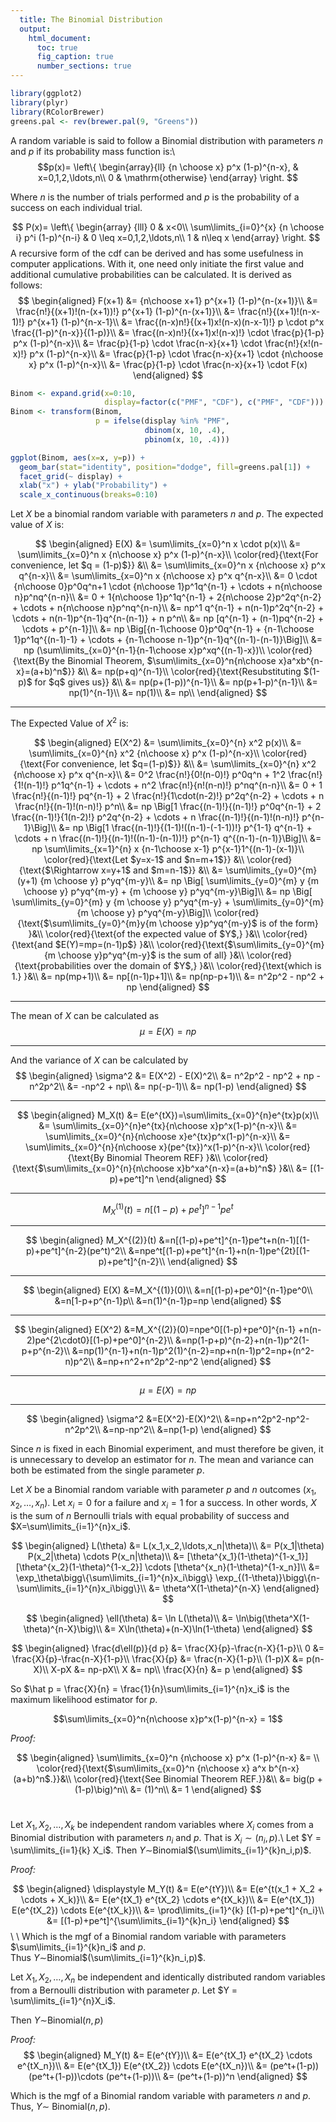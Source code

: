 ```yaml
---
  title: The Binomial Distribution
  output:
    html_document:
      toc: true
      fig_caption: true
      number_sections: true
---
```


\chapter{The Binomial Distribution}
  \label{Binomial}
```r
library(ggplot2)
library(plyr)
library(RColorBrewer)
greens.pal <- rev(brewer.pal(9, "Greens"))
```

\section{Probability Mass Function}
\label{BinomialDistribution_pmf}

A random variable is said to follow a Binomial distribution with parameters $n$ and $p$ if its probability mass function is:\\
$$p(x)=
	\left\{
		\begin{array}{ll}
			{n \choose x} p^x (1-p)^{n-x},	& x=0,1,2,\ldots,n\\
			0 				& \mathrm{otherwise}
		\end{array}
	\right.
$$

Where $n$ is the number of trials performed and $p$ is the probability of a success on each individual trial.

\section{Cumulative Distribution Function}
	\label{Binomial-cdf}
$$ P(x)=
	\left\{
		\begin{array} {lll}
			0							& x<0\\
			\sum\limits_{i=0}^{x} {n \choose i} p^i (1-p)^{n-i} 	& 0 \leq x=0,1,2,\ldots,n\\
			1 							& n\leq x
		\end{array}
	\right.
$$
A recursive form of the cdf can be derived and has some usefulness in computer applications.  With it, one need only initiate the first value and additional cumulative probabilities can be calculated.  It is derived as follows:
$$ 
\begin{aligned}
F(x+1)
	&= {n\choose x+1} p^{x+1} (1-p)^{n-(x+1)}\\
	&= \frac{n!}{(x+1)!(n-(x+1))!} p^{x+1} (1-p)^{n-(x+1)}\\
  &= \frac{n!}{(x+1)!(n-x-1)!} p^{x+1} (1-p)^{n-x-1}\\
  &= \frac{(n-x)n!}{(x+1)x!(n-x)(n-x-1)!} p \cdot p^x \frac{(1-p)^{n-x}}{(1-p)}\\
  &= \frac{(n-x)n!}{(x+1)x!(n-x)!} \cdot \frac{p}{1-p} p^x (1-p)^{n-x}\\
  &= \frac{p}{1-p} \cdot \frac{n-x}{x+1} \cdot \frac{n!}{x!(n-x)!} p^x (1-p)^{n-x}\\
  &= \frac{p}{1-p} \cdot \frac{n-x}{x+1} \cdot {n\choose x} p^x (1-p)^{n-x}\\
	&= \frac{p}{1-p} \cdot \frac{n-x}{x+1} \cdot F(x)
\end{aligned}
$$


```r
Binom <- expand.grid(x=0:10, 
                     display=factor(c("PMF", "CDF"), c("PMF", "CDF")))
Binom <- transform(Binom,
                   p = ifelse(display %in% "PMF", 
                              dbinom(x, 10, .4),
                              pbinom(x, 10, .4)))

ggplot(Binom, aes(x=x, y=p)) + 
  geom_bar(stat="identity", position="dodge", fill=greens.pal[1]) + 
  facet_grid(~ display) + 
  xlab("x") + ylab("Probability") + 
  scale_x_continuous(breaks=0:10)

```

\section{Expected Values}
	\label{Binomial-expected-value}
Let $X$ be a binomial random variable with parameters $n$ and $p$.  The expected
value of $X$ is:

$$
\begin{aligned}
E(X)
	&= \sum\limits_{x=0}^n x \cdot p(x)\\
	&= \sum\limits_{x=0}^n x {n\choose x} p^x (1-p)^{n-x}\\
\color{red}{\text{For convenience, let $q = (1-p)$}} &\\
  &= \sum\limits_{x=0}^n x {n\choose x} p^x q^{n-x}\\
  &= \sum\limits_{x=0}^n x {n\choose x} p^x q^{n-x}\\
  &= 0 \cdot {n\choose 0}p^0q^n+1 \cdot {n\choose 1}p^1q^{n-1} 
      + \cdots + n{n\choose n}p^nq^{n-n}\\
  &= 0 + 1{n\choose 1}p^1q^{n-1} + 2{n\choose 2}p^2q^{n-2} 
      + \cdots + n{n\choose n}p^nq^{n-n}\\
  &= np^1 q^{n-1} + n(n-1)p^2q^{n-2} + \cdots + n(n-1)p^{n-1}q^{n-(n-1)} + n p^n\\
  &= np [q^{n-1} + (n-1)pq^{n-2} + \cdots + p^{n-1}]\\
  &= np \Big[{n-1\choose 0}p^0q^{n-1} + {n-1\choose 1}p^1q^{(n-1)-1}
             + \cdots + {n-1\choose n-1}p^{n-1}q^{(n-1)-(n-1)}\Big]\\
  &= np (\sum\limits_{x=0}^{n-1}{n-1\choose x}p^xq^{(n-1)-x})\\
\color{red}{\text{By the Binomial Theorem, $\sum\limits_{x=0}^n{n\choose x}a^xb^{n-x}=(a+b)^n$}} &\\
  &= np(p+q)^{n-1}\\
\color{red}{\text{Resubstituting $(1-p)$ for $q$ gives us}} &\\
	&= np(p+(1-p))^{n-1}\\
  &= np(p+1-p)^{n-1}\\
	&= np(1)^{n-1}\\
	&= np(1)\\
	&= np\\
\end{aligned}
$$

*************************

The Expected Value of $X^2$ is:

$$
\begin{aligned}
E(X^2)
	&= \sum\limits_{x=0}^{n} x^2 p(x)\\
	&= \sum\limits_{x=0}^{n} x^2 {n\choose x} p^x (1-p)^{n-x}\\
\color{red}{\text{For convenience, let $q=(1-p)$}} &\\
	&= \sum\limits_{x=0}^{n} x^2 {n\choose x} p^x q^{n-x}\\
  &= 0^2 \frac{n!}{0!(n-0)!} p^0q^n + 1^2 \frac{n!}{1!(n-1)!} p^1q^{n-1}
		+ \cdots + n^2 \frac{n!}{n!(n-n)!} p^nq^{n-n}\\
  &= 0 + 1 \frac{n!}{(n-1)!} pq^{n-1} + 2 \frac{n!}{1\cdot(n-2)!} p^2q^{n-2}
		+ \cdots + n \frac{n!}{(n-1)!(n-n)!} p^n\\
  &= np \Big[1 \frac{(n-1)!}{(n-1)!} p^0q^{n-1}
		+ 2 \frac{(n-1)!}{1(n-2)!} p^2q^{n-2}
		+ \cdots + n \frac{(n-1)!}{(n-1)!(n-n)!} p^{n-1}\Big]\\
  &= np \Big[1 \frac{(n-1)!}{(1-1)!((n-1)-(-1-1))!} p^{1-1} q^{n-1} + 
      \cdots + n \frac{(n-1)!}{(n-1)!((n-1)-(n-1))!} p^{n-1} q^{(n-1)-(n-1)}\Big]\\
  &= np \sum\limits_{x=1}^{n} x {n-1\choose x-1} p^{x-1}1^{(n-1)-(x-1)}\\
\color{red}{\text{Let $y=x-1$ and $n=m+1$}} &\\
\color{red}{\text{$\Rightarrow x=y+1$ and $m=n-1$}} &\\
	&= \sum\limits_{y=0}^{m} (y+1) {m \choose y} p^yq^{m-y}\\
  &= np \Big[ \sum\limits_{y=0}^{m} y {m \choose y} p^yq^{m-y} + {m \choose y} p^yq^{m-y}\Big]\\
  &= np \Big[ \sum\limits_{y=0}^{m} y {m \choose y} p^yq^{m-y} 
		+ \sum\limits_{y=0}^{m} {m \choose y} p^yq^{m-y}\Big]\\
\color{red}{\text{$\sum\limits_{y=0}^{m}y{m \choose y}p^yq^{m-y}$ is of the form} }&\\
\color{red}{\text{of the expected value of $Y$,} }&\\ 
\color{red}{\text{and $E(Y)=mp=(n-1)p$} }&\\
\color{red}{\text{$\sum\limits_{y=0}^{m}{m \choose y}p^yq^{m-y}$ is the sum of all} }&\\
\color{red}{\text{probabilities over the domain of $Y$,} }&\\
\color{red}{\text{which is 1.} }&\\
	&= np(mp+1)\\
	&= np[(n-1)p+1]\\
	&= np(np-p+1)\\ 
	&= n^2p^2 - np^2 + np
\end{aligned}
$$

*************************

The mean of $X$ can be calculated as 
$$\mu = E(X) = np$$

*************************

And the variance of $X$ can be calculated by 
$$
\begin{aligned}
\sigma^2
	&= E(X^2) - E(X)^2\\
	&= n^2p^2 - np^2 + np - n^2p^2\\
	&= -np^2 + np\\
	&= np(-p-1)\\
  &= np(1-p)
\end{aligned}
$$

*************************

\section{Moment Generating Function}
\label{Binomial-mgf}
$$
\begin{aligned}
M_X(t)
  &= E(e^{tX})=\sum\limits_{x=0}^{n}e^{tx}p(x)\\
	&= \sum\limits_{x=0}^{n}e^{tx}{n\choose x}p^x(1-p)^{n-x}\\
  &= \sum\limits_{x=0}^{n}{n\choose x}e^{tx}p^x(1-p)^{n-x}\\
	&= \sum\limits_{x=0}^{n}{n\choose x}(pe^{tx})^x(1-p)^{n-x}\\
\color{red}{\text{By Binomial Theorem REF} }&\\
\color{red}{\text{$\sum\limits_{x=0}^{n}{n\choose x}b^xa^{n-x}=(a+b)^n$} }&\\
	&= [(1-p)+pe^t]^n
\end{aligned}
$$

*************************

$$M_X^{(1)}(t)=n[(1-p)+pe^t]^{n-1}pe^t$$

*************************

$$
\begin{aligned}
M_X^{(2)}(t)
  &=n[(1-p)+pe^t]^{n-1}pe^t+n(n-1)[(1-p)+pe^t]^{n-2}(pe^t)^2\\
  &=npe^t[(1-p)+pe^t]^{n-1}+n(n-1)pe^{2t}[(1-p)+pe^t]^{n-2}\\
\end{aligned}
$$

*************************

$$
\begin{aligned}
E(X)
  &=M_X^{(1)}(0)\\
  &=n[(1-p)+pe^0]^{n-1}pe^0\\
  &=n[1-p+p^{n-1}p\\
  &=n(1)^{n-1}p=np
\end{aligned}
$$

*************************

$$
\begin{aligned}
E(X^2)
  &=M_X^{(2)}(0)=npe^0[(1-p)+pe^0]^{n-1}
	+n(n-2)pe^{2\cdot0}[(1-p)+pe^0]^{n-2}\\
  &=np(1-p+p)^{n-2}+n(n-1)p^2(1-p+p^{n-2}\\
  &=np(1)^{n-1}+n(n-1)p^2(1)^{n-2}=np+n(n-1)p^2=np+(n^2-n)p^2\\
  &=np+n^2+n^2p^2-np^2
\end{aligned}
$$

*************************

$$\mu=E(X)=np$$

*************************

$$
\begin{aligned}
\sigma^2
  &=E(X^2)-E(X)^2\\
  &=np+n^2p^2-np^2-n^2p^2\\
  &=np-np^2\\
  &=np(1-p)
\end{aligned}
$$


\section{Maximum Likelihood Estimator}
\label{Binomial-mle}
Since $n$ is fixed in each Binomial experiment, and must therefore be given, it is unnecessary to develop an estimator for $n$.  The mean and variance can both be estimated from the single parameter $p$.

Let $X$ be a Binomial random variable with parameter $p$ and $n$ outcomes $(x_1,x_2,\ldots,x_n)$.  Let $x_i=0$ for a failure and $x_i=1$ for a success.  In other words, $X$ is the sum of $n$ Bernoulli trials with equal probability of success and $X=\sum\limits_{i=1}^{n}x_i$.

\subsection{Likelihood Function}
\label{Binomial-mle-likelihood}
$$
\begin{aligned}
L(\theta)
	&= L(x_1,x_2,\ldots,x_n|\theta)\\
	&= P(x_1|\theta) P(x_2|\theta) \cdots P(x_n|\theta)\\
  &= [\theta^{x_1}(1-\theta)^{1-x_1}] [\theta^{x_2}(1-\theta)^{1-x_2}] \cdots [\theta^{x_n}(1-\theta)^{1-x_n}]\\
  &= \exp_\theta\bigg\{\sum\limits_{i=1}^{n}x_i\bigg\} \exp_{(1-\theta)}\bigg\{n-\sum\limits_{i=1}^{n}x_i\bigg\}\\
  &= \theta^X(1-\theta)^{n-X}
\end{aligned}
$$

\subsection{Log-likelihood Function}
\label{Binomial-mle-loglik}
$$
\begin{aligned}
\ell(\theta)
	&= \ln L(\theta)\\
	&= \ln\big(\theta^X(1-\theta)^{n-X}\big)\\
	&= X\ln(\theta)+(n-X)\ln(1-\theta)
\end{aligned}
$$

\subsection{MLE for $p$}
\label{Binomial-mle-p}
$$
\begin{aligned}
\frac{d\ell(p)}{d p}
	  &= \frac{X}{p}-\frac{n-X}{1-p}\\
  0 &= \frac{X}{p}-\frac{n-X}{1-p}\\
  \frac{X}{p} &= \frac{n-X}{1-p}\\
  (1-p)X &= p(n-X)\\
  X-pX &= np-pX\\
  X &= np\\
  \frac{X}{n} &= p
\end{aligned}
$$

So $\hat p = \frac{X}{n} = \frac{1}{n}\sum\limits_{i=1}^{n}x_i$ is the maximum likelihood estimator for $p$.

\section{Theorems for the Binomial Distribution}
\label{Binomial-theorems}

\subsection{Validity of the Distribution}
\label{Binomial-theorem1}
$$\sum\limits_{x=0}^n{n\choose x}p^x(1-p)^{n-x} = 1$$

_Proof:_

$$
\begin{aligned}
  \sum\limits_{x=0}^n {n\choose x} p^x (1-p)^{n-x}
	&= \\
\color{red}{\text{$\sum\limits_{x=0}^n {n\choose x} a^x b^{n-x} (a+b)^n$.}}&\\
\color{red}{\text{See Binomial Theorem REF.}}&\\
	&= big(p + (1-p)\big)^n\\
	&= (1)^n\\
	&= 1
\end{aligned}
$$ \ \rule{.05in}{.05in}


\subsection{Sum of Binomial Random Variables}
\label{Binomial-theorem2}
Let $X_1,X_2,\ldots,X_k$ be independent random variables where $X_i$ comes from a Binomial distribution with parameters $n_i$ and $p$.  That is 
	$X_i\sim(n_i,p)$.\\
Let $Y = \sum\limits_{i=1}{k} X_i$.  Then $Y\sim$Binomial$(\sum\limits_{i=1}^{k}n_i,p)$.

_Proof:_

$$
\begin{aligned}
\displaystyle M_Y(t)
	&= E(e^{tY})\\
	&= E(e^{t(x_1 + X_2 + \cdots + X_k)}\\
	&= E(e^{tX_1} e^{tX_2} \cdots e^{tX_k})\\
  &= E(e^{tX_1}) E(e^{tX_2}) \cdots E(e^{tX_k})\\
  &= \prod\limits_{i=1}^{k} [(1-p)+pe^t]^{n_i}\\
	&= [(1-p)+pe^t]^{\sum\limits_{i=1}^{k}n_i}
\end{aligned}
$$
\\
\\
Which is the mgf of a Binomial random variable with parameters 
	$\sum\limits_{i=1}^{k}n_i$ and \nolinebreak[4]$p$.  
	Thus $Y\sim$Binomial$(\sum\limits_{i=1}^{k}n_i,p)$.\rule{.05in}{.05in}

\subsection{Sum of Bernoulli Random Variables}
\label{Binomial-theorem3}
Let $X_1,X_2,\ldots,X_n$ be independent and identically distributed random variables from a Bernoulli distribution with parameter $p$.  Let $Y = \sum\limits_{i=1}^{n}X_i$.

Then $Y\sim$Binomial$(n,p)$

_Proof:_
$$
\begin{aligned}
M_Y(t)
	&= E(e^{tY})\\
	&= E(e^{tX_1} e^{tX_2} \cdots e^{tX_n})\\
	&= E(e^{tX_1}) E(e^{tX_2}) \cdots E(e^{tX_n})\\
  &= (pe^t+(1-p))(pe^t+(1-p))\cdots (pe^t+(1-p))\\
	&= (pe^t+(1-p))^n
\end{aligned}
$$

Which is the mgf of a Binomial random variable with parameters $n$ and $p$.  Thus, $Y\sim$ Binomial$(n,p)$. \rule{.05in}{.05in}
